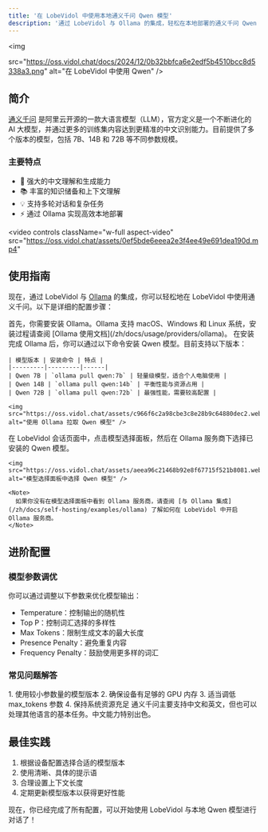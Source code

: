 ```yaml
---
title: '在 LobeVidol 中使用本地通义千问 Qwen 模型'
description: '通过 LobeVidol 与 Ollama 的集成，轻松在本地部署的通义千问 Qwen 模型中进行对话。学习如何安装和选择 Qwen 模型。'
---
```


<img

  src="https://oss.vidol.chat/docs/2024/12/0b32bbfca6e2edf5b4510bcc8d5338a3.png"
  alt="在 LobeVidol 中使用 Qwen"
/>

## 简介

[通义千问](https://github.com/QwenLM/Qwen1.5) 是阿里云开源的一款大语言模型（LLM），官方定义是一个不断进化的 AI 大模型，并通过更多的训练集内容达到更精准的中文识别能力。目前提供了多个版本的模型，包括 7B、14B 和 72B 等不同参数规模。

### 主要特点

- 🚀 强大的中文理解和生成能力
- 📚 丰富的知识储备和上下文理解
- 💡 支持多轮对话和复杂任务
- ⚡ 通过 Ollama 实现高效本地部署

<video 
  controls
  className="w-full aspect-video"
  src="https://oss.vidol.chat/assets/0ef5bde6eeea2e3f4ee49e691dea190d.mp4"
></video>

## 使用指南

现在，通过 LobeVidol 与 [Ollama](https://ollama.com/) 的集成，你可以轻松地在 LobeVidol 中使用通义千问。以下是详细的配置步骤：

<Steps>
  <Step title="本地安装 Ollama">
    首先，你需要安装 Ollama。Ollama 支持 macOS、Windows 和 Linux 系统，安装过程请查阅 [Ollama 使用文档](/zh/docs/usage/providers/ollama)。
  </Step>

  <Step title="用 Ollama 拉取 Qwen 模型到本地">
    在安装完成 Ollama 后，你可以通过以下命令安装 Qwen 模型。目前支持以下版本：

    | 模型版本 | 安装命令 | 特点 |
    |---------|---------|------|
    | Qwen 7B | `ollama pull qwen:7b` | 轻量级模型，适合个人电脑使用 |
    | Qwen 14B | `ollama pull qwen:14b` | 平衡性能与资源占用 |
    | Qwen 72B | `ollama pull qwen:72b` | 最强性能，需要较高配置 |

    <img src="https://oss.vidol.chat/assets/c966f6c2a98cbe3c8e28b9c64880dec2.webp" alt="使用 Ollama 拉取 Qwen 模型" />
  </Step>

  <Step title="选择 Qwen 模型">
    在 LobeVidol 会话页面中，点击模型选择面板，然后在 Ollama 服务商下选择已安装的 Qwen 模型。

    <img src="https://oss.vidol.chat/assets/aeea96c21468b92e8f67715f521b8081.webp" alt="模型选择面板中选择 Qwen 模型" />

    <Note>
      如果你没有在模型选择面板中看到 Ollama 服务商，请查阅 [与 Ollama 集成](/zh/docs/self-hosting/examples/ollama) 了解如何在 LobeVidol 中开启 Ollama 服务商。
    </Note>
  </Step>
</Steps>

## 进阶配置

### 模型参数调优

你可以通过调整以下参数来优化模型输出：

- Temperature：控制输出的随机性
- Top P：控制词汇选择的多样性
- Max Tokens：限制生成文本的最大长度
- Presence Penalty：避免重复内容
- Frequency Penalty：鼓励使用更多样的词汇

### 常见问题解答

<Accordion title="如何提升模型运行速度？">
  1. 使用较小参数量的模型版本
  2. 确保设备有足够的 GPU 内存
  3. 适当调低 max_tokens 参数
  4. 保持系统资源充足
</Accordion>

<Accordion title="模型支持哪些语言？">
  通义千问主要支持中文和英文，但也可以处理其他语言的基本任务。中文能力特别出色。
</Accordion>

## 最佳实践

1. 根据设备配置选择合适的模型版本
2. 使用清晰、具体的提示语
3. 合理设置上下文长度
4. 定期更新模型版本以获得更好性能

现在，你已经完成了所有配置，可以开始使用 LobeVidol 与本地 Qwen 模型进行对话了！
